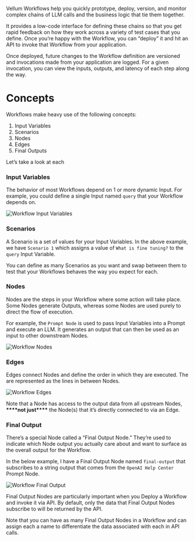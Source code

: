 Vellum Workflows help you quickly prototype, deploy, version, and monitor complex chains of LLM calls and the business logic that tie them together.

It provides a low-code interface for defining these chains so that you get rapid feedback on how they work across a variety of test cases that you define. Once you’re happy with the Workflow, you can “deploy” it and hit an API to invoke that Workflow from your application.

Once deployed, future changes to the Workflow definition are versioned and invocations made from your application are logged. For a given invocation, you can view the inputs, outputs, and latency of each step along the way.

# Concepts

Workflows make heavy use of the following concepts:

1. Input Variables
2. Scenarios
3. Nodes
4. Edges
5. Final Outputs

Let’s take a look at each

### Input Variables

The behavior of most Workflows depend on 1 or more dynamic Input. For example, you could define a single Input named `query` that your Workflow depends on.

![Workflow Input Variables](https://storage.googleapis.com/vellum-public/help-docs/workflow_input_variables.png)

### Scenarios

A Scenario is a set of values for your Input Variables. In the above example, we have `Scenario 1` which assigns a value of `What is fine tuning?` to the `query` Input Variable.

You can define as many Scenarios as you want and swap between them to test that your Workflows behaves the way you expect for each.

### Nodes

Nodes are the steps in your Workflow where some action will take place. Some Nodes generate Outputs, whereas some Nodes are used purely to direct the flow of execution.

For example, the `Prompt Node` is used to pass Input Variables into a Prompt and execute an LLM. It generates an output that can then be used as an input to other downstream Nodes.

![Workflow Nodes](https://storage.googleapis.com/vellum-public/help-docs/workflow_nodes.png)

### Edges

Edges connect Nodes and define the order in which they are executed. The are represented as the lines in between Nodes.

![Workflow Edges](https://storage.googleapis.com/vellum-public/help-docs/workflow_edges.png)

Note that a Node has access to the output data from all upstream Nodes, **\*\*\*\***not just**\*\*\*\*** the Node(s) that it’s directly connected to via an Edge.

### Final Output

There’s a special Node called a “Final Output Node.” They’re used to indicate which Node output you actually care about and want to surface as the overall output for the Workflow.

In the below example, I have a Final Output Node named `final-output` that subscribes to a string output that comes from the `OpenAI Help Center` Prompt Node.

![Workflow Final Output](https://storage.googleapis.com/vellum-public/help-docs/workflow_final_output.png)

Final Output Nodes are particularly important when you Deploy a Workflow and invoke it via API. By default, only the data that Final Output Nodes subscribe to will be returned by the API.

Note that you can have as many Final Output Nodes in a Workflow and can assign each a name to differentiate the data associated with each in API calls.
